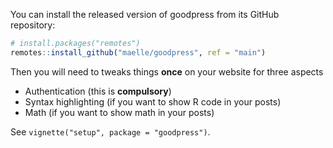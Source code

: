 You can install the released version of goodpress from its GitHub repository:

``` r
# install.packages("remotes")
remotes::install_github("maelle/goodpress", ref = "main")
```

Then you will need to tweaks things **once** on your website for three aspects

* Authentication (this is **compulsory**)
* Syntax highlighting (if you want to show R code in your posts)
* Math (if you want to show math in your posts)

See `vignette("setup", package = "goodpress")`.
